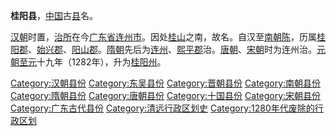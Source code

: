 '''桂阳县'''，[[中国|中国]]古[[县|县]]名。

[[汉朝|汉朝]]时置，[[治所|治所]]在今[[广东省|广东省]][[连州市|连州市]]。因处[[桂山|桂山]]之南，故名。自汉至[[南朝陈|南朝陈]]，历属[[桂阳郡|桂阳郡]]、[[始兴郡|始兴郡]]、[[阳山郡|阳山郡]]。[[隋朝|隋朝]]先后为[[连州_(隋朝)|连州]]、[[熙平郡|熙平郡]]治。[[唐朝|唐朝]]、[[宋朝|宋朝]]时为连州治。[[元朝|元朝]][[至元_(忽必烈)|至元]]十九年（1282年），升为[[桂阳州_(元朝)|桂阳州]]。

{{广东行政区划小作品}}
{{DEFAULTSORT:G}}
[[Category:汉朝县份|Category:汉朝县份]]
[[Category:东吴县份|Category:东吴县份]]
[[Category:晋朝县份|Category:晋朝县份]]
[[Category:南朝县份|Category:南朝县份]]
[[Category:隋朝县份|Category:隋朝县份]]
[[Category:唐朝县份|Category:唐朝县份]]
[[Category:十国县份|Category:十国县份]]
[[Category:宋朝县份|Category:宋朝县份]]
[[Category:广东古代县份|Category:广东古代县份]]
[[Category:清远行政区划史|Category:清远行政区划史]]
[[Category:1280年代废除的行政区划|Category:1280年代废除的行政区划]]